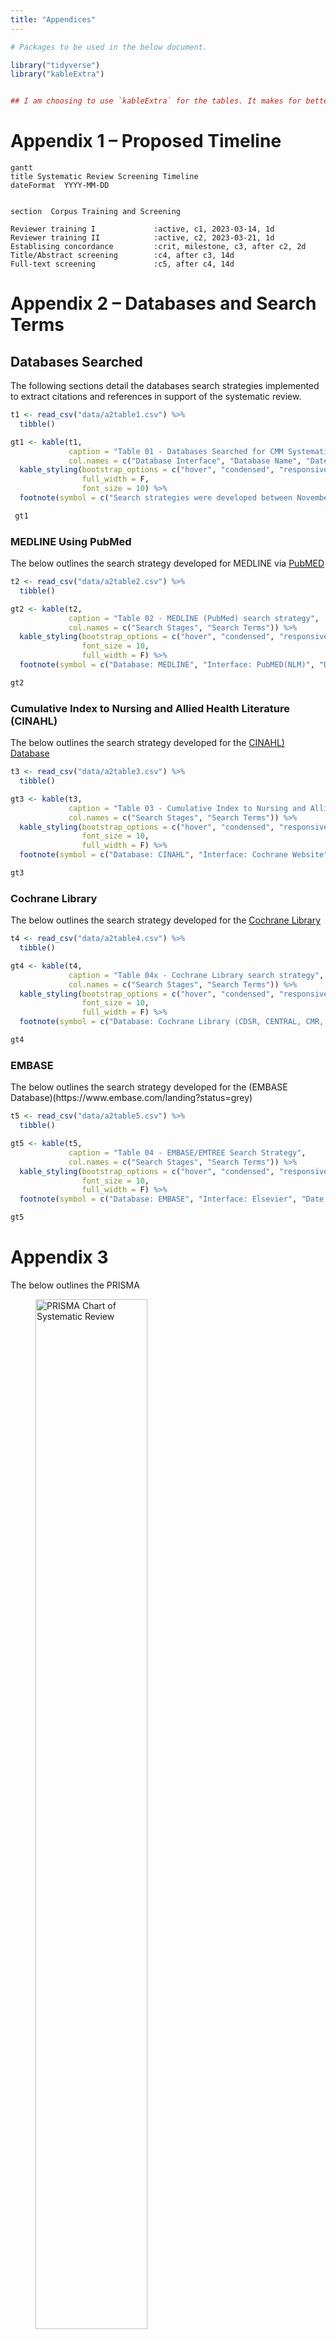 ```yaml
---
title: "Appendices"
---
```


```r
# Packages to be used in the below document.

library("tidyverse")
library("kableExtra")


## I am choosing to use `kableExtra` for the tables. It makes for better PDF output tables as opposed to the `gt` package is better suited for HTML outputs.
```

# Appendix 1 -- Proposed Timeline

```mermaid
gantt
title Systematic Review Screening Timeline
dateFormat  YYYY-MM-DD


section  Corpus Training and Screening

Reviewer training I             :active, c1, 2023-03-14, 1d
Reviewer training II            :active, c2, 2023-03-21, 1d
Establising concordance         :crit, milestone, c3, after c2, 2d
Title/Abstract screening        :c4, after c3, 14d
Full-text screening             :c5, after c4, 14d
```



# Appendix 2 --  Databases and Search Terms

## Databases Searched

The following sections detail the databases search strategies implemented to extract citations and references in support of the systematic review.

```r

t1 <- read_csv("data/a2table1.csv") %>%
  tibble()

gt1 <- kable(t1,
             caption = "Table 01 - Databases Searched for CMM Systematic Review",
             col.names = c("Database Interface", "Database Name", "Date of Search", "Database Update", "Searchers")) %>%
  kable_styling(bootstrap_options = c("hover", "condensed", "responsive"),
                full_width = F,
                font_size = 10) %>%
  footnote(symbol = c("Search strategies were developed between November 2023 and February 2023.", "The final database search was performed on March 20, 203."))

 gt1

```


### MEDLINE Using PubMed

The below outlines the search strategy developed for MEDLINE via [PubMED](https://www.PubMed.gov)

```r

t2 <- read_csv("data/a2table2.csv") %>%
  tibble()

gt2 <- kable(t2, 
             caption = "Table 02 - MEDLINE (PubMed) search strategy",
             col.names = c("Search Stages", "Search Terms")) %>%
  kable_styling(bootstrap_options = c("hover", "condensed", "responsive"), 
                font_size = 10,
                full_width = F) %>%
  footnote(symbol = c("Database: MEDLINE", "Interface: PubMED(NLM)", "Date Range: Jan. 2010 - Mar. 2023", "Pub Types: Peer reviewed", "Filter source: N/A" ))

gt2
```


### Cumulative Index to Nursing and Allied Health Literature (CINAHL)

The below outlines the search strategy developed for the [CINAHL) Database](https://search.ebscohost.com)

```r

t3 <- read_csv("data/a2table3.csv") %>%
  tibble()

gt3 <- kable(t3, 
             caption = "Table 03 - Cumulative Index to Nursing and Allied Health Literature (CINAHL)",
             col.names = c("Search Stages", "Search Terms")) %>%
  kable_styling(bootstrap_options = c("hover", "condensed", "responsive"), 
                font_size = 10,
                full_width = F) %>%
  footnote(symbol = c("Database: CINAHL", "Interface: Cochrane Website", "Date Range: Jan. 2010 - Mar. 2023", "Pub Types: Peer reviewed", "Filter source: N/A" ))

gt3
```


### Cochrane Library

The below outlines the search strategy developed for the [Cochrane Library](https://www.PubMed.gov)

```r

t4 <- read_csv("data/a2table4.csv") %>%
  tibble()

gt4 <- kable(t4, 
             caption = "Table 04x - Cochrane Library search strategy",
             col.names = c("Search Stages", "Search Terms")) %>%
  kable_styling(bootstrap_options = c("hover", "condensed", "responsive"), 
                font_size = 10,
                full_width = F) %>%
  footnote(symbol = c("Database: Cochrane Library (CDSR, CENTRAL, CMR, DARE, EED, HTA)", "Interface: Cochrane Website", "Date Range: Jan. 2010 - Mar. 2023", "Pub Types: Peer reviewed", "Filter source: N/A" ))

gt4
```


### EMBASE

The below outlines the search strategy developed for the (EMBASE Database)(https://www.embase.com/landing?status=grey)


```r

t5 <- read_csv("data/a2table5.csv") %>%
  tibble()

gt5 <- kable(t5, 
             caption = "Table 04 - EMBASE/EMTREE Search Strategy",
             col.names = c("Search Stages", "Search Terms")) %>%
  kable_styling(bootstrap_options = c("hover", "condensed", "responsive"), 
                font_size = 10,
                full_width = F) %>%
  footnote(symbol = c("Database: EMBASE", "Interface: Elsevier", "Date Range: Jan. 2010 - Mar. 2023", "Pub Types: Peer reviewed", "Filter source: N/A" ))

gt5
```


# Appendix 3

The below outlines the PRISMA 

![PRISMA Chart of Systematic Review^[Haddaway et al. (2022)]](images/cmmsr_prisma.svg){fig-align="center" width=65%}

## PRISMA Chart Details

### Specific Database Results

-   MEDLINE(PubMed), 108;
-   CINAHL, 41;
-   Cochrane Library, 68;
-   EMBASE, 21


### Exclusion Reasons

-   Wrong intervention (not CMM), xxx;
-   Wrong outcomes (see protocol), xxx;
-   Wrong language (not English), xxx;
-   Wrong country/setting (not USA), xxx;
-   Wrong population (not Hypertensive/pharmacist), xxx;
-   Wrong study type (see protocol), xxx;
-   Wrong period (not after 2010), xxx;

# Appendix 4 - Establishing Concordance

```r
library("tidyverse")
library("readr")

```

The total number of citations in our corpus is 217 (on March 18, 2023). After a removal of ducplicates. See PRISMA chart in Appendix.
The *Cochrane Handbook for Systematic Reviews of Interventions* suggests that we use approximate 10 percent of the corpus to estimate inter-rater reliability (IRR). Therefore, we created a sequential ID variable for alll the citations in our corpus (N = 217). From there we used a random number generator to select 22 ($\approx$ 10%)

Using a random integer genearator, based on the ID column/ variable in our corpus ([Random.org](https://www.random.org)), we generated 22 random numbers between 1 and 217. Where 

```r

af1 <- read_csv("data/2023titlesabstracts.csv")

af2 <- af1 %>%
  filter(ID %in% c("95", "202", "124", "194", "184", "13", "2", "187", "153", "115", "86", "192", "33", "210", "196", "91", "111", "99", "1", "207", "103", "7")) %>%
  select("ID", "Publication Year", "Author", "Title", "Url", "DOI", "Extra")

write_csv(af2, "data/202303concordance.csv")

```


